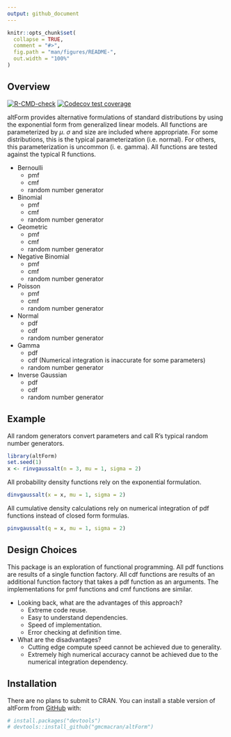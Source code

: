 ```yaml
---
output: github_document
---
```


<!-- README.md is generated from README.Rmd. Please edit that file -->

```r
knitr::opts_chunk$set(
  collapse = TRUE,
  comment = "#>",
  fig.path = "man/figures/README-",
  out.width = "100%"
)
```

## Overview

<!-- badges: start -->
[![R-CMD-check](https://github.com/gmcmacran/altForm/actions/workflows/R-CMD-check.yaml/badge.svg)](https://github.com/gmcmacran/altForm/actions/workflows/R-CMD-check.yaml)
[![Codecov test coverage](https://codecov.io/gh/gmcmacran/altForm/branch/main/graph/badge.svg)](https://app.codecov.io/gh/gmcmacran/altForm?branch=main)
<!-- badges: end -->

altForm provides alternative formulations of standard distributions by using the exponential form from generalized linear models. All functions are parameterized by $\mu$. $\sigma$ and size are included where appropriate. For some distributions, this is the typical parameterization (i.e. normal). For others, this parameterization is uncommon (i. e. gamma). All functions are tested against the typical R functions.

* Bernoulli
  + pmf
  + cmf
  + random number generator

* Binomial
  + pmf
  + cmf
  + random number generator
  
* Geometric
  + pmf
  + cmf
  + random number generator
  
* Negative Binomial
  + pmf
  + cmf
  + random number generator
  
* Poisson 
  + pmf
  + cmf
  + random number generator

* Normal
  + pdf
  + cdf
  + random number generator

* Gamma
  + pdf
  + cdf (Numerical integration is inaccurate for some parameters)
  + random number generator
  
* Inverse Gaussian
  + pdf
  + cdf
  + random number generator

## Example

All random generators convert parameters and call R's typical random number generators.

```r
library(altForm)
set.seed(1)
x <- rinvgaussalt(n = 3, mu = 1, sigma = 2)
```

All probability density functions rely on the exponential formulation.

```r
dinvgaussalt(x = x, mu = 1, sigma = 2)
```

All cumulative density calculations rely on numerical integration of pdf functions instead of closed form formulas.

```r
pinvgaussalt(q = x, mu = 1, sigma = 2)
```

## Design Choices

This package is an exploration of functional programming. All pdf functions are results of a single function factory. All cdf functions are results of an additional function factory that takes a pdf function as an arguments. The implementations for pmf functions and cmf functions are similar. 

* Looking back, what are the advantages of this approach?
  + Extreme code reuse.
  + Easy to understand dependencies.
  + Speed of implementation.
  + Error checking at definition time.
  
* What are the disadvantages?
  + Cutting edge compute speed cannot be achieved due to generality.
  + Extremely high numerical accuracy cannot be achieved due to the numerical integration dependency.

## Installation

There are no plans to submit to CRAN. You can install a stable version of altForm from [GitHub](https://github.com/) with:

```r
# install.packages("devtools")
# devtools::install_github("gmcmacran/altForm")
```
